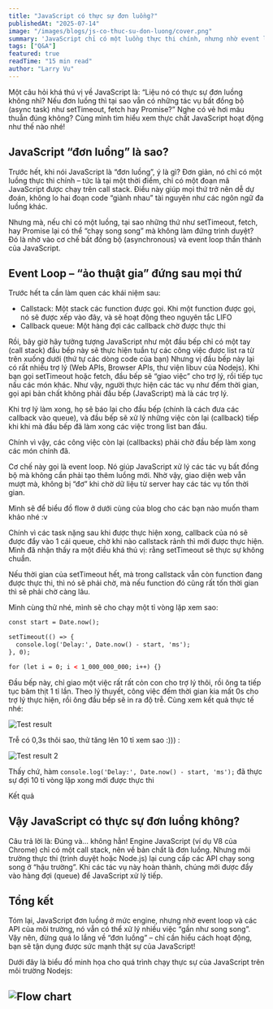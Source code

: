 ```yaml
---
title: "JavaScript có thực sự đơn luồng?"
publishedAt: "2025-07-14"
image: "/images/blogs/js-co-thuc-su-don-luong/cover.png"
summary: 'JavaScript chỉ có một luồng thực thi chính, nhưng nhờ event loop và các API môi trường, nó vẫn xử lý được nhiều tác vụ bất đồng bộ mà không bị "đơ". Bài viết giải thích cơ chế này qua ví dụ thực tế và hình minh họa.'
tags: ["Q&A"]
featured: true
readTime: "15 min read"
author: "Larry Vu"
---
```

Một câu hỏi khá thú vị về JavaScript là: “Liệu nó có thực sự đơn luồng không nhỉ? Nếu đơn luồng thì tại sao vẫn có những tác vụ bất đồng bộ (async task) như setTimeout, fetch hay Promise?” Nghe có vẻ hơi mâu thuẫn đúng không? Cùng mình tìm hiểu xem thực chất JavaScript hoạt động như thế nào nhé!

## JavaScript “đơn luồng” là sao?

Trước hết, khi nói JavaScript là “đơn luồng”, ý là gì? Đơn giản, nó chỉ có một luồng thực thi chính – tức là tại một thời điểm, chỉ có một đoạn mã JavaScript được chạy trên call stack. Điều này giúp mọi thứ trở nên dễ dự đoán, không lo hai đoạn code “giành nhau” tài nguyên như các ngôn ngữ đa luồng khác.

Nhưng mà, nếu chỉ có một luồng, tại sao những thứ như setTimeout, fetch, hay Promise lại có thể “chạy song song” mà không làm đứng trình duyệt? Đó là nhờ vào cơ chế bất đồng bộ (asynchronous) và event loop thần thánh của JavaScript.

## Event Loop – “ảo thuật gia” đứng sau mọi thứ

Trước hết ta cần làm quen các khái niệm sau: 
- Callstack: Một stack các function được gọi. Khi một function được gọi, nó sẽ được xếp vào đây, và sẽ hoạt động theo nguyên tắc LIFO
- Callback queue: Một hàng đợi các callback chờ được thực thi

Rồi, bây giờ hãy tưởng tượng JavaScript như một đầu bếp chỉ có một tay (call stack) đầu bếp này sẽ thực hiện tuần tự các công việc được list ra từ trên xuống dưới (thứ tự các dòng code của bạn)
Nhưng vị đầu bếp này lại có rất nhiều trợ lý (Web APIs, Browser APIs, thư viện libuv của Nodejs). Khi bạn gọi setTimeout hoặc fetch, đầu bếp sẽ “giao việc” cho trợ lý, rồi tiếp tục nấu các món khác. 
Như vậy, người thực hiện các tác vụ như đếm thời gian, gọi api bản chất không phải đầu bếp (JavaScript) mà là các trợ lý.

Khi trợ lý làm xong, họ sẽ báo lại cho đầu bếp (chính là cách đưa các callback vào queue), và đầu bếp sẽ xử lý những việc còn lại (callback) tiếp khi khi mà đầu bếp đã làm xong các việc trong list ban đầu.

Chính vì vậy, các công việc còn lại (callbacks) phải chờ đầu bếp làm xong các món chính đã.

Cơ chế này gọi là event loop. Nó giúp JavaScript xử lý các tác vụ bất đồng bộ mà không cần phải tạo thêm luồng mới. Nhờ vậy, giao diện web vẫn mượt mà, không bị “đơ” khi chờ dữ liệu từ server hay các tác vụ tốn thời gian.

Mình sẽ để biểu đồ flow ở dưới cùng của blog cho các bạn nào muốn tham khảo nhé :v

Chính vì các task nặng sau khi được thực hiện xong, callback của nó sẽ được đẩy vào 1 cái queue, chờ khi nào callstack rảnh thì mới được thực hiện. Mình đã nhận thấy ra một điều khá thú vị: rằng setTimeout sẽ thực sự không chuẩn.

Nếu thời gian của setTimeout hết, mà trong callstack vẫn còn function đang được thực thi, thì nó sẽ phải chờ, mà nếu function đó cũng rất tốn thời gian thì sẽ phải chờ càng lâu.

Mình cùng thử nhé, mình sẽ cho chạy một tỉ vòng lặp xem sao: 
```html
const start = Date.now();

setTimeout(() => {
  console.log('Delay:', Date.now() - start, 'ms');
}, 0);

for (let i = 0; i < 1_000_000_000; i++) {}
```

Đầu bếp này, chỉ giao một việc rất rất cỏn con cho trợ lý thôi, rồi ông ta tiếp tục băm thịt 1 tỉ lần.
Theo lý thuyết, công việc đếm thời gian kia mất 0s cho trợ lý thực hiện, rồi ông đầu bếp sẽ in ra độ trễ. Cùng xem kết quả thực tế nhé:

<Image
  src="/images/blogs/js-co-thuc-su-don-luong/test.png"
  alt="Test result"
  width={358}
  height={169}
  className="w-1/2"
/>

Trễ có 0,3s thôi sao, thử tăng lên 10 tỉ xem sao :))) :

<Image
  src="/images/blogs/js-co-thuc-su-don-luong/test2.png"
  alt="Test result 2"
  width={358}
  height={169}
  className="w-1/2"
/>


Thấy chứ, hàm `console.log('Delay:', Date.now() - start, 'ms');` đã thực sự đợi 10 tỉ vòng lặp xong mới được thực thi

Kết quả

## Vậy JavaScript có thực sự đơn luồng không?

Câu trả lời là: Đúng và… không hẳn! Engine JavaScript (ví dụ V8 của Chrome) chỉ có một call stack, nên về bản chất là đơn luồng. Nhưng môi trường thực thi (trình duyệt hoặc Node.js) lại cung cấp các API chạy song song ở “hậu trường”. Khi các tác vụ này hoàn thành, chúng mới được đẩy vào hàng đợi (queue) để JavaScript xử lý tiếp.

## Tổng kết

Tóm lại, JavaScript đơn luồng ở mức engine, nhưng nhờ event loop và các API của môi trường, nó vẫn có thể xử lý nhiều việc “gần như song song”. Vậy nên, đừng quá lo lắng về “đơn luồng” – chỉ cần hiểu cách hoạt động, bạn sẽ tận dụng được sức mạnh thật sự của JavaScript!

Dưới đây là biểu đồ minh họa cho quá trình chạy thực sự của JavaScript trên môi trường Nodejs:

<Image
  src="/images/blogs/js-co-thuc-su-don-luong/chart.png"
  alt="Flow chart"
  width={605}
  height={855}
  className="w-3/4"
/>
---